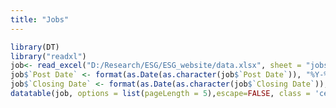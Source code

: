 ---
title: "Jobs"
---

```{r echo=FALSE, results='asis'}
library(DT)
library("readxl")
job<- read_excel("D:/Research/ESG/ESG_website/data.xlsx", sheet = "jobs")
job$`Post Date` <- format(as.Date(as.character(job$`Post Date`)), "%Y-%m-%d")
job$`Closing Date` <- format(as.Date(as.character(job$`Closing Date`)), "%Y-%m-%d")
datatable(job, options = list(pageLength = 5),escape=FALSE, class = 'cell-border stripe')
```
